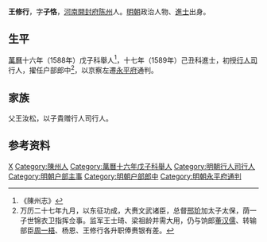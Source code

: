 '''王修行'''，字'''子恪'''，[[河南|河南]][[開封府|開封府]][[陈州|陈州]]人。[[明朝|明朝]]政治人物、[[進士|進士]]出身。

== 生平 ==
[[萬曆|萬曆]]十六年（1588年）戊子科舉人<ref>《陳州志》</ref>，十七年（1589年）己丑科進士，初授[[行人司|行人司]]行人，擢任户部郎中<ref>万历二十七年九月，以东征功成，大赉文武诸臣，总督[[邢玠|邢玠]]加太子太保，荫一子世锦衣卫指挥佥事。监军王士琦、梁祖龄并需大用，仍与饷郎[[董汉儒|董汉儒]]、转输部臣[[周一梧|周一梧]]、杨恩、王修行各升职俸赉银有差。</ref>，以京察左遷[[永平府|永平府]]通判。

== 家族 ==
父王汝松，以子貴赠行人司行人。

== 参考资料 ==
{{reflist}}

{{萬曆十七年己丑科殿試金榜}}
{{明朝人物小作品}}
{{Authority control}}

{{DEFAULTSORT:Wang王}}
[[Category:王姓|X]]
[[Category:陳州人|Category:陳州人]]
[[Category:萬曆十六年戊子科舉人|Category:萬曆十六年戊子科舉人]]
[[Category:明朝行人司行人|Category:明朝行人司行人]]
[[Category:明朝户部主事|Category:明朝户部主事]]
[[Category:明朝户部郎中|Category:明朝户部郎中]]
[[Category:明朝永平府通判|Category:明朝永平府通判]]